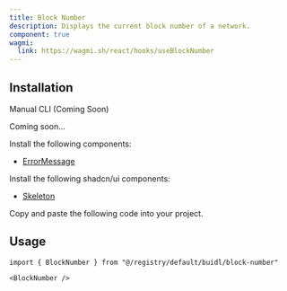 ```yaml
---
title: Block Number
description: Displays the current block number of a network.
component: true
wagmi:
  link: https://wagmi.sh/react/hooks/useBlockNumber
---
```


<ComponentPreview
  name="block-number-demo"
  className="[&_.preview>[data-orientation=vertical]]:sm:max-w-[70%]"
/>

## Installation

<Tabs defaultValue="manual">

<TabsList>
  <TabsTrigger value="manual">Manual</TabsTrigger>
  <TabsTrigger disabled={true} value="cli">
    CLI (Coming Soon)
  </TabsTrigger>
</TabsList>

<TabsContent value="cli">

<Steps>

<Step>Coming soon...</Step>

</Steps>

</TabsContent>

<TabsContent value="manual">

<Steps>

<Step>Install the following components:</Step>

- [ErrorMessage](/docs/components/error-message)

<Step>Install the following shadcn/ui components:</Step>

- [Skeleton](https://ui.shadcn.com/docs/components/skeleton)

<Step>Copy and paste the following code into your project.</Step>

<ComponentSource name="block-number" />

</Steps>

</TabsContent>

</Tabs>

## Usage

```tsx
import { BlockNumber } from "@/registry/default/buidl/block-number"
```

```tsx
<BlockNumber />
```

